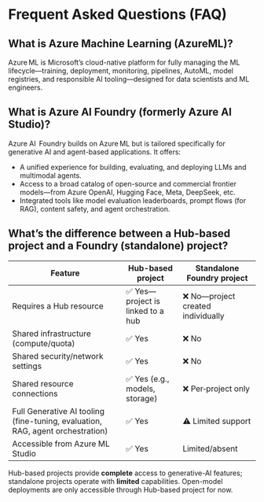 # Frequent Asked Questions (FAQ)

## What is Azure Machine Learning (AzureML)?

Azure ML is Microsoft’s cloud-native platform for fully managing the ML lifecycle—training, deployment, monitoring, pipelines, AutoML, model registries, and responsible AI tooling—designed for data scientists and ML engineers.

## What is Azure AI Foundry (formerly Azure AI Studio)?

Azure AI  Foundry builds on Azure ML but is tailored specifically for generative AI and agent-based applications. It offers:
* A unified experience for building, evaluating, and deploying LLMs and multimodal agents.
* Access to a broad catalog of open-source and commercial frontier models—from Azure OpenAI, Hugging Face, Meta, DeepSeek, etc. 
* Integrated tools like model evaluation leaderboards, prompt flows (for RAG), content safety, and agent orchestration.

## What’s the difference between a **Hub-based project** and a **Foundry (standalone) project**?

| Feature | Hub-based project | Standalone Foundry project |
|--------|--------------------|-----------------------------|
| Requires a Hub resource | ✅ Yes—project is linked to a hub | ❌ No—project created individually |
| Shared infrastructure (compute/quota) | ✅ Yes | ❌ No |
| Shared security/network settings | ✅ Yes | ❌ No |
| Shared resource connections | ✅ Yes (e.g., models, storage) | ❌ Per‑project only |
| Full Generative AI tooling (fine-tuning, evaluation, RAG, agent orchestration) | ✅ Yes | ⚠️ Limited support |
| Accessible from Azure ML Studio | ✅ Yes | Limited/absent |

Hub-based projects provide **complete** access to generative-AI features; standalone projects operate with **limited** capabilities. Open-model deployments are only accessible through Hub-based project for now.
